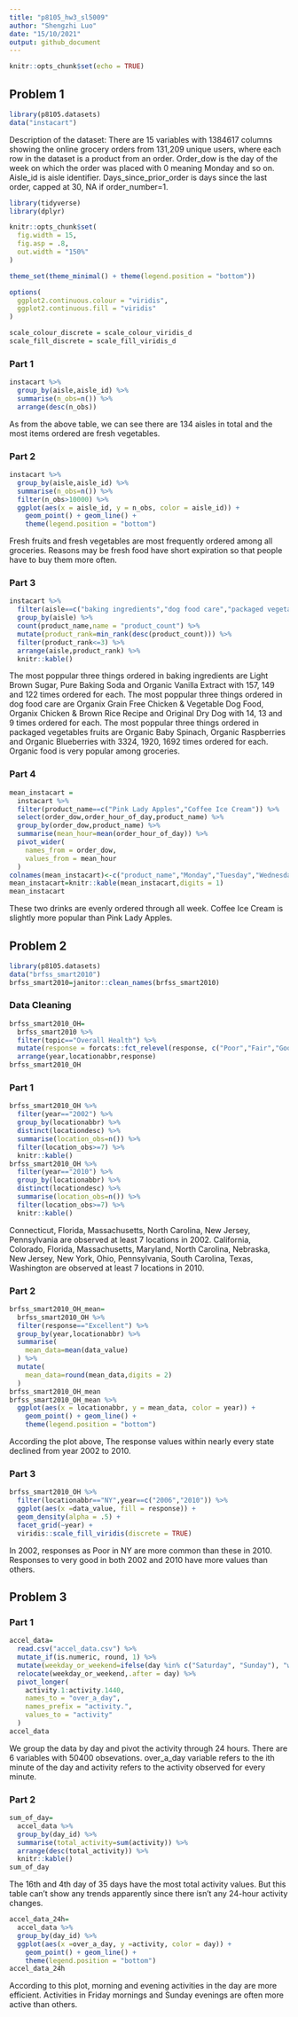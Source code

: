 ```yaml
---
title: "p8105_hw3_sl5009"
author: "Shengzhi Luo"
date: "15/10/2021"
output: github_document
---
```


```r
knitr::opts_chunk$set(echo = TRUE)
```

## Problem 1

```r
library(p8105.datasets)
data("instacart")
```

Description of the dataset:
There are 15 variables with 1384617 columns showing the online grocery orders from 131,209 unique users, where each row in the dataset is a product from an order. Order_dow is the day of the week on which the order was placed with 0 meaning Monday and so on. Aisle_id is aisle identifier. Days_since_prior_order is days since the last order, capped at 30, NA if order_number=1.

```r
library(tidyverse)
library(dplyr)

knitr::opts_chunk$set(
  fig.width = 15,
  fig.asp = .8,
  out.width = "150%"
)

theme_set(theme_minimal() + theme(legend.position = "bottom"))

options(
  ggplot2.continuous.colour = "viridis",
  ggplot2.continuous.fill = "viridis"
)

scale_colour_discrete = scale_colour_viridis_d
scale_fill_discrete = scale_fill_viridis_d
```
### Part 1 

```r
instacart %>%
  group_by(aisle,aisle_id) %>% 
  summarise(n_obs=n()) %>% 
  arrange(desc(n_obs))
```
As from the above table, we can see there are 134 aisles in total and the most items ordered are fresh vegetables.

### Part 2

```r
instacart %>%
  group_by(aisle,aisle_id) %>% 
  summarise(n_obs=n()) %>% 
  filter(n_obs>10000) %>% 
  ggplot(aes(x = aisle_id, y = n_obs, color = aisle_id)) +
    geom_point() + geom_line() +
    theme(legend.position = "bottom")
```
Fresh fruits and fresh vegetables are most frequently ordered among all groceries. Reasons may be fresh food have short expiration so that people have to buy them more often. 

### Part 3

```r
instacart %>% 
  filter(aisle==c("baking ingredients","dog food care","packaged vegetables fruits")) %>% 
  group_by(aisle) %>% 
  count(product_name,name = "product_count") %>% 
  mutate(product_rank=min_rank(desc(product_count))) %>% 
  filter(product_rank<=3) %>% 
  arrange(aisle,product_rank) %>% 
  knitr::kable()
```

The most poppular three things ordered in baking ingredients are Light Brown Sugar, Pure Baking Soda and Organic Vanilla Extract with 157, 149 and 122 times ordered for each. 
The most poppular three things ordered in dog food care are Organix Grain Free Chicken & Vegetable Dog Food, Organix Chicken & Brown Rice Recipe and Original Dry Dog with 14, 13 and 9 times ordered for each. 
The most poppular three things ordered in packaged vegetables fruits are Organic Baby Spinach, Organic Raspberries and Organic Blueberries with 3324, 1920, 1692 times ordered for each.
Organic food is very popular among groceries. 

### Part 4

```r
mean_instacart =
  instacart %>% 
  filter(product_name==c("Pink Lady Apples","Coffee Ice Cream")) %>% 
  select(order_dow,order_hour_of_day,product_name) %>% 
  group_by(order_dow,product_name) %>% 
  summarise(mean_hour=mean(order_hour_of_day)) %>% 
  pivot_wider(
    names_from = order_dow, 
    values_from = mean_hour
  ) 
colnames(mean_instacart)<-c("product_name","Monday","Tuesday","Wednesday","Thursday","Friday","Saturday","Sunday")
mean_instacart=knitr::kable(mean_instacart,digits = 1)
mean_instacart

```

These two drinks are evenly ordered through all week. Coffee Ice Cream is slightly more popular than Pink Lady Apples.


## Problem 2

```r
library(p8105.datasets)
data("brfss_smart2010")
brfss_smart2010=janitor::clean_names(brfss_smart2010)
```

### Data Cleaning

```r
brfss_smart2010_OH=
  brfss_smart2010 %>% 
  filter(topic=="Overall Health") %>% 
  mutate(response = forcats::fct_relevel(response, c("Poor","Fair","Good","Very good","Excellent"))) %>%
  arrange(year,locationabbr,response)
brfss_smart2010_OH
```

### Part 1


```r
brfss_smart2010_OH %>% 
  filter(year=="2002") %>% 
  group_by(locationabbr) %>% 
  distinct(locationdesc) %>% 
  summarise(location_obs=n()) %>% 
  filter(location_obs>=7) %>% 
  knitr::kable()
brfss_smart2010_OH %>% 
  filter(year=="2010") %>% 
  group_by(locationabbr) %>% 
  distinct(locationdesc) %>% 
  summarise(location_obs=n()) %>% 
  filter(location_obs>=7) %>% 
  knitr::kable()
```
Connecticut, Florida, Massachusetts, North Carolina, New Jersey, Pennsylvania are observed at least 7 locations in 2002. California, Colorado, Florida, Massachusetts, Maryland, North Carolina, Nebraska, New Jersey, New York, Ohio, Pennsylvania, South Carolina, Texas, Washington are observed at least 7 locations in 2010.

### Part 2

```r
brfss_smart2010_OH_mean=
  brfss_smart2010_OH %>% 
  filter(response=="Excellent") %>% 
  group_by(year,locationabbr) %>% 
  summarise(
    mean_data=mean(data_value)
  ) %>% 
  mutate(
    mean_data=round(mean_data,digits = 2)
  )
brfss_smart2010_OH_mean
brfss_smart2010_OH_mean %>% 
  ggplot(aes(x = locationabbr, y = mean_data, color = year)) + 
    geom_point() + geom_line() + 
    theme(legend.position = "bottom")
```
According the plot above, The response values within nearly every state declined from year 2002 to 2010.

### Part 3

```r
brfss_smart2010_OH %>% 
  filter(locationabbr=="NY",year==c("2006","2010")) %>% 
  ggplot(aes(x =data_value, fill = response)) +
  geom_density(alpha = .5) + 
  facet_grid(~year) + 
  viridis::scale_fill_viridis(discrete = TRUE)
```

In 2002, responses as Poor in NY are more common than these in 2010.
Responses to very good in both 2002 and 2010 have more values than others.

## Problem 3

### Part 1

```r
accel_data=
  read.csv("accel_data.csv") %>% 
  mutate_if(is.numeric, round, 1) %>%
  mutate(weekday_or_weekend=ifelse(day %in% c("Saturday", "Sunday"), "weekend", "weekday")) %>% 
  relocate(weekday_or_weekend,.after = day) %>% 
  pivot_longer(
    activity.1:activity.1440,
    names_to = "over_a_day", 
    names_prefix = "activity.",
    values_to = "activity"
  ) 
accel_data
```
We group the data by day and pivot the activity through 24 hours. There are 6 variables with 50400 obsevations. over_a_day variable refers to the ith minute 
of the day and activity refers to the activity observed for every minute.

### Part 2

```r
sum_of_day=
  accel_data %>% 
  group_by(day_id) %>% 
  summarise(total_activity=sum(activity)) %>% 
  arrange(desc(total_activity)) %>% 
  knitr::kable()
sum_of_day
```
The 16th and 4th day of 35 days have the most total activity values. But this table can't show any trends apparently since there isn't any 24-hour activity changes.

```r
accel_data_24h=
  accel_data %>% 
  group_by(day_id) %>% 
  ggplot(aes(x =over_a_day, y =activity, color = day)) + 
    geom_point() + geom_line() + 
    theme(legend.position = "bottom")
accel_data_24h
```
According to this plot, morning and evening activities in the day are more efficient. 
Activities in Friday mornings and Sunday evenings are often more active than others. 

